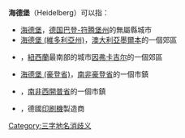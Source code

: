 '''海德堡'''（Heidelberg）可以指：

* [[海德堡|海德堡]]，[[德国|德国]][[巴登-符腾堡州|巴登-符腾堡州]]的無屬縣城市
* [[海德堡_(維多利亞州)|海德堡 (維多利亞州)]]，[[澳大利亞|澳大利亞]][[墨爾本|墨爾本]]的一個郊區
* {{le|海德堡 (紐西蘭)|Heidelberg, New Zealand}}，[[紐西蘭|紐西蘭]]最南部的城市[[因弗卡吉尔|因弗卡吉尔]]的一個郊區
* [[海德堡_(豪登省)|海德堡 (豪登省)]]，[[南非|南非]][[豪登省|豪登省]]的一個市鎮
* {{le|海德堡 (西開普省)|Heidelberg, Western Cape}}，[[南非|南非]][[西開普省|西開普省]]的一個市鎮
* {{le|海德堡 (印刷機)|Heidelberger Druckmaschinen}}，德國[[印刷機|印刷機]]製造商

{{disambig}}

[[Category:三字地名消歧义|Category:三字地名消歧义]]